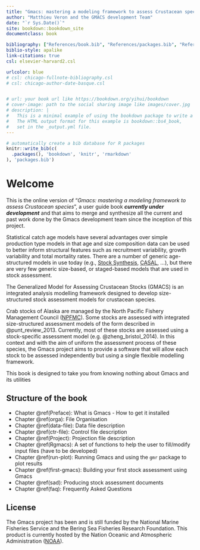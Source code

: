 ```yaml
--- 
title: "Gmacs: mastering a modeling framework to assess Crustacean species"
author: "Matthieu Veron and the GMACS development Team"
date: "`r Sys.Date()`"
site: bookdown::bookdown_site
documentclass: book

bibliography: ["References/book.bib", "References/packages.bib", "References/articles.bib"]
biblio-style: apalike
link-citations: true
csl: elsevier-harvard2.csl

urlcolor: blue
# csl: chicago-fullnote-bibliography.csl
# csl: chicago-author-date-basque.csl


# url: your book url like https://bookdown.org/yihui/bookdown
# cover-image: path to the social sharing image like images/cover.jpg
# description: |
#   This is a minimal example of using the bookdown package to write a book.
#   The HTML output format for this example is bookdown::bs4_book,
#   set in the _output.yml file.
---
```



```r
# automatically create a bib database for R packages
knitr::write_bib(c(
  .packages(), 'bookdown', 'knitr', 'rmarkdown'
), 'packages.bib')
```

# Welcome {.unnumbered}

This is the online version of "*Gmacs: mastering a modeling framework to assess Crustacean species*", 
a user guide book __*currently under development*__ and that aims to merge 
and synthesize all the current and past work done by the Gmacs development team
since the inception of this project.

Statistical catch age models have several advantages over simple production
type models in that age and size composition data can be used to better inform
structural features such as recruitment variability, growth variability and 
total mortality rates. There are a number of generic age-structured models in use 
today (e.g., [Stock Synthesis](https://vlab.noaa.gov/web/stock-synthesis), 
[CASAL](https://niwa.co.nz/fisheries/tools-resources/casal), ...), but there are 
very few generic size-based, or staged-based models that are used in stock assessment.

The Generalized Model for Assessing Crustacean Stocks (GMACS) is an integrated 
analysis modelling framework designed to develop size-structured stock assessment 
models for crustacean species. 

Crab stocks of Alaska are managed by the North Pacific Fishery Management Council 
([NPFMC](http://npfmc.org)). Some stocks are assessed with integrated size-structured 
assessment models of the form described in @punt_review_2013. Currently, most of
these stocks are assessed using a stock-specific assessment model 
(e.g. @zheng_bristol_2014). In this context and with the aim of uniform the 
assessment process of these species, the Gmacs project aims to provide a software 
that will allow each stock to be assessed independently but using a single flexible 
modelling framework.

This book is designed to take you from knowing nothing about Gmacs and its utilities 

## Structure of the book {.unnumbered}

  * Chapter \@ref(Preface): What is Gmacs - How to get it installed 
  * Chapter \@ref(orga): File Organisation
  * Chapter \@ref(data-file): Data file description
  * Chapter \@ref(ctr-file): Control file description
  * Chapter \@ref(Project): Projection file description
  * Chapter \@ref(Rgmacs): A set of functions to help the user to fill/modify input files (have to be developed)
  * Chapter \@ref(run-plot): Running Gmacs and using the `gmr` package to plot results
  * Chapter \@ref(first-gmacs): Building your first stock assessment using Gmacs
  * Chapter \@ref(sad): Producing stock assessment documents
  * Chapter \@ref(faq): Frequently Asked Questions

## License {.unnumbered}

The Gmacs project has been and is still funded by the National Marine Fisheries Service and the Bering Sea Fisheries Research Foundation. This product is currently hosted by the Nation Oceanic and Atmospheric Administration ([NOAA](https://www.noaa.gov/)). 

